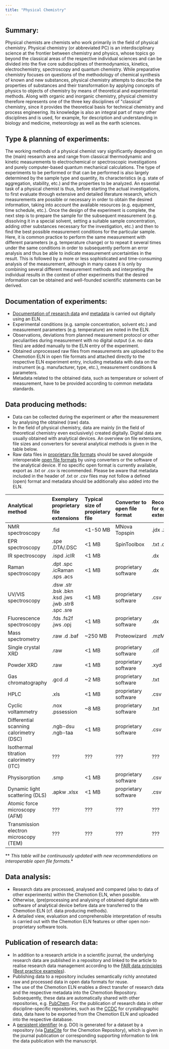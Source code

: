```yaml
---
title: "Physical Chemistry"
---
```


## Summary:

Physical chemists are chemists who work primarily in the field of physical chemistry.
Physical chemistry (or abbreviated PC) is an interdisciplinary science at the frontier between chemistry and physics, whose topics go beyond the classical areas of the respective individual sciences and can be divided into the five core subdisciplines of thermodynamics, kinetics, electrochemistry, spectroscopy and  quantum chemistry.
While preparative chemistry focuses on questions of the methodology of chemical synthesis of known and new substances, physical chemistry attempts to describe the properties of substances and their transformation by applying concepts of physics to objects of chemistry by means of theoretical and experimental methods.
Along with organic and inorganic chemistry, physical chemistry therefore represents one of the three key disciplines of "classical" chemistry, since it provides the theoretical basis for technical chemistry and process engineering.
Its knowledge is also an integral part of many other disciplines and is used, for example, for description and understanding in biology and medicine, meteorology as well as the earth sciences.

## Type & planning of experiments:

The working methods of a physical chemist vary significantly depending on the (main) research area and range from classical thermodynamic and kinetic measurements to electrochemical or spectroscopic investigations and purely computer-based quantum mechanical calculations.
The type of experiments to be performed or that can be performed is also largely determined by the sample type and quantity, its characteristics (e.g. state of aggregation, stability, etc.) and the properties to be analyzed.
An essential task of a physical chemist is thus, before starting the actual investigations, to first evaluate through extensive and detailed literature research, which measurements are possible or necessary in order to obtain the desired information, taking into account the available resources (e.g. equipment, time schedule, etc.).
Once the design of the experiment is complete, the next step is to prepare the sample for the subsequent measurement (e.g. dissolving it in a special solvent, setting a suitable sample concentration, adding other substances necessary for the investigation, etc.) and then to find the best possible measurement conditions for the particular sample.
Here, it is common practice to perform the same measurement with different parameters (e.g. temperature change) or to repeat it several times under the same conditions in order to subsequently perform an error analysis and thus be able to indicate measurement uncertainties in the result.
This is followed by a more or less sophisticated and time-consuming analysis of the measurement, although in many cases it is only by combining several different measurement methods and interpreting the individual results in the context of other experiments that the desired information can be obtained and well-founded scientific statements can be derived.

## Documentation of experiments:
- [Documentation of research data](/docs/problems/data_organisation) and [metadata](/docs/topics/metadata) is carried out digitally using an ELN.
- Experimental conditions (e.g. sample concentration, solvent etc.) and measurement parameters (e.g. temperature) are noted in the ELN.
- Observations, deviations from planned measurement protocol or other peculiarities during measurement with no digital output (i.e. no data files) are added manually to the ELN entry of the experiment.
- Obtained unprocessed raw files from measurements are uploaded to the Chemotion ELN in open file formats and attached directly to the respective ELN experiment entry, including metadata with data on the instrument (e.g. manufacturer, type, etc.), measurement conditions & parameters.
- Metadata related to the obtained data, such as temperature or solvent of measurement, have to be provided according to common metadata standards.

## Data producing methods:
- Data can be collected during the experiment or after the measurement by analysing the obtained (raw) data.
- In the field of physical chemistry, data are mainly (in the field of theoretical chemistry even exclusively) created digitally. Digital data are usually obtained with analytical devices. An overview on file extensions, file sizes and converters for several analytical methods is given in the table below.
- Raw data files in [proprietary file formats](/docs/topics/format_standards) should be saved alongside interoperable [open file formats](/docs/topics/format_standards) by using converters or the software of the analytical device. If no specific open format is currently available, export as .txt or .csv is recommended. Please be aware that metadata included in the header of .txt or .csv files may not follow a defined (open) format and metadata should be additionally also added into the ELN.

|Analytical method|Exemplary proprietary file extensions|Typical size of propietary file|Converter to open file format|Recommendation for open file extension*|File size of open format|
|:------------|:-----------------|:--------|:--------|:------------|:--------------|
|NMR spectroscopy|.fid|<1-50 MB|MNova  Topspin|.jdx  .zip|~1 MB|
|EPR spectroscopy|.spe .DTA/.DSC|<1 MB|SpinToolbox|.txt .csv|<1 MB|
|IR spectroscopy|.ispd .icIR|<1 MB| |.dx|<1 MB|
|Raman spectroscopy|.dpt   .spc  .icRaman  .sps  .acs|<1 MB|proprietary software|.dx|<1 MB|
|UV/VIS spectroscopy|.dsw   .str   .bsk   .bkn   .ksd   .jws   .jwb   .str8   .spc   .sre|<1 MB|proprietary software|.csv|<1 MB|
|Fluorescence spectroscopy|.fds   .fs2f   .jws   .opj|<1 MB|proprietary software|.dx|<1 MB|
|Mass spectrometry|.raw   .d   .baf|~250 MB|Proteowizard|.mzML|~250 MB|
|Single crystal XRD|.raw|<1 MB|proprietary software|.cif|<1 MB|
|Powder XRD|.raw|<1 MB|proprietary software|.xyd|<1 MB|
|Gas chromatography|.gcd   .d|~2 MB|proprietary software|.txt|<1 MB|
|HPLC|.xls|<1 MB|proprietary software|.csv|<1 MB|
|Cyclic voltammetry|.nox   .pssession|~8 MB|proprietary software|.txt|<1 MB|
|Differential scanning calorimetry (DSC)|.ngb-dsu   .ngb-taa|<1 MB|proprietary software|.csv|<1 MB|
|Isothermal titration calorimetry (ITC)| ???|???|???|???|???|
|Physisorption|.smp|<1 MB|proprietary software|.csv|<1 MB|
|Dynamic light scattering (DLS)|.apkw .xlsx|<1 MB|proprietary software|.csv|<1 MB|
|Atomic force microscopy (AFM)|???|???|???|???|???|
|Transmission electron microscopy (TEM)|???|???|???|???|???|

** *This table will be continuously updated with new recommendations on interoperable open file formats.**

## Data analysis:
- Research data are processed, analysed and compared (also to data of other experiments) within the Chemotion ELN, when possible.
- Otherwise, (pre)processing and analysing of obtained digital data with software of analytical device before data are transferred to the Chemotion ELN (cf. data producing methods).
- A detailed view, evaluation and comprehensible interpretation of results is carried out with the Chemotion ELN features or other open non-proprietary software tools.

## Publication of research data:
- In addition to a research article in a scientific journal, the underlying research data are published in a repository and linked to the article to realise research data management according to the [FAIR data principles](/docs/topics/fair) ([Best practice examples](/docs/topics/best_practice)).
- Publishing data to a repository includes semantically richly annotated raw and processed data in open data formats for reuse.
- The use of the Chemotion ELN enables a direct transfer of research data and the respective metadata into the Chemotion Repository. Subsequently, these data are automatically shared with other repositories, e.g. [PubChem](https://pubchem.ncbi.nlm.nih.gov/). For the publication of research data in other discipline-specific repositories, such as the [CCDC](https://www.ccdc.cam.ac.uk/) for crystallographic data, data have to be exported from the Chemotion ELN and uploaded into the respective database.
- A [persistent identifier](/docs/topics/pid) (e.g. DOI) is generated for a dataset by a repository (via [DataCite](https://datacite.org/) for the Chemotion Repository), which is given in the journal publication or corresponding supporting information to link the data publication with the manuscript.
